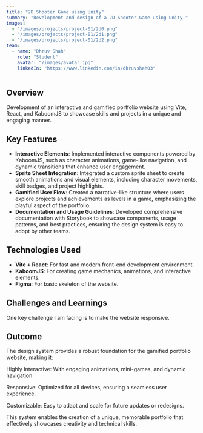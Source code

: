 ```yaml
---
title: "2D Shooter Game using Unity"
summary: "Development and design of a 2D Shooter Game using Unity."
images:
  - "/images/projects/project-01/2d0.png"
  - "/images/projects/project-01/2d1.png"
  - "/images/projects/project-01/2d2.png"
team:
  - name: "Dhruv Shah"
    role: "Student"
    avatar: "/images/avatar.jpg"
    linkedIn: "https://www.linkedin.com/in/dhruvshah03"
---
```


## Overview

Development of an interactive and gamified portfolio website using Vite, React, and KaboomJS to showcase skills and projects in a unique and engaging manner.

## Key Features

- **Interactive Elements**: Implemented interactive components powered by KaboomJS, such as character animations, game-like navigation, and dynamic transitions that enhance user engagement.
- **Sprite Sheet Integration**: Integrated a custom sprite sheet to create smooth animations and visual elements, including character movements, skill badges, and project highlights.
- **Gamified User Flow**: Created a narrative-like structure where users explore projects and achievements as levels in a game, emphasizing the playful aspect of the portfolio.
- **Documentation and Usage Guidelines**: Developed comprehensive documentation with Storybook to showcase components, usage patterns, and best practices, ensuring the design system is easy to adopt by other teams.

## Technologies Used

- **Vite + React**: For fast and modern front-end development environment.
- **KaboomJS**: For creating game mechanics, animations, and interactive elements.
- **Figma**: For basic skeleton of the website.

## Challenges and Learnings

One key challenge I am facing is to make the website responsive.

## Outcome

The design system provides a robust foundation for the gamified portfolio website, making it:

Highly Interactive: With engaging animations, mini-games, and dynamic navigation.

Responsive: Optimized for all devices, ensuring a seamless user experience.

Customizable: Easy to adapt and scale for future updates or redesigns.

This system enables the creation of a unique, memorable portfolio that effectively showcases creativity and technical skills.
